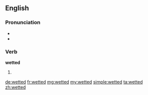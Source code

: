 ==English==

===Pronunciation===
* {{IPA|/ˈwɛtəd/}}
* {{homophones|whetted}}

===Verb===
'''wetted'''

# {{past of|wet}}

[[de:wetted]]
[[fr:wetted]]
[[mg:wetted]]
[[my:wetted]]
[[simple:wetted]]
[[ta:wetted]]
[[zh:wetted]]